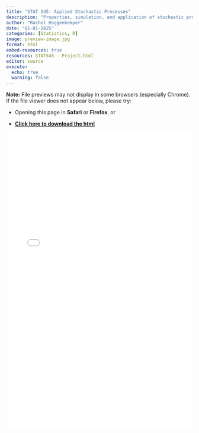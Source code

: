 ```yaml
---
title: "STAT 545: Applied Stochastic Processes"
description: "Properties, simulation, and application of stochastic processes. Discrete-time and continuous-time Markov chains, hidden Markov models, Poisson processes, Gaussian processes, continuous-state Markov processes. Markov chain Monte Carlo (MCMC) simulation methods and applications. Estimation methods for stochastic processes."
author: "Rachel Roggenkemper"
date: "01-01-2025"
categories: [Statistics, R]
image: preview-image.jpg
format: html
embed-resources: true
resources: STAT545 - Project.html
editor: source
execute: 
  echo: true
  warning: false
---
```


**Note:** File previews may not display in some browsers (especially Chrome). If the file viewer does not appear below, please try:

- Opening this page in **Safari** or **Firefox**, or

- **[Click here to download the html](STAT545 - Project.html)**

```{=html}

<iframe src="STAT545 - Project.html" width="100%" height="800px" style="border: none;"></iframe>

```
